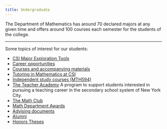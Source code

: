 ```yaml
---
title: Undergraduate
---
```


The  Department of
Mathematics has
around 70 declared majors at any given time and offers around 100
courses each semester for the students of the college.

----

Some topics of interest for our students:

- [CSI Major Exploration Tools](https://www.csi.cuny.edu/students/academic-advisement/students/major-exploration-tools)
- [Career opportunities](Career)
- [Courses and accompanying materials](Courses)
- [Tutoring in Mathematics at CSI](Tutoring)
- [Independent study courses (MTH594)](independent-study.qmd)
- [The Teacher Academy](http://www.csi.cuny.edu/teacheracademy) A
  program to support students interested in pursuing a teaching career
  in the secondary school system of New York City.
- [The Math Club](https://math-csi-cuny.github.io/mathclub)
- [Math Department Awards](Awards/)
- [Advising documents](AdvisingDocuments/)
- [Alumni](Alumni)
- [Honors Theses](HonorsTheses/)
